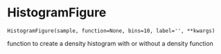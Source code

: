 # HistogramFigure { #sim_2024.HistogramFigure }

`HistogramFigure(sample, function=None, bins=10, label='', **kwargs)`

function to create a density histogram with or without a density function
